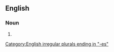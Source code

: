 {{also|diagenèses|diagénèses}}

==English==

===Noun===
{{head|en|noun plural form}}

# {{plural of|diagenesis|lang=en}}

[[Category:English irregular plurals ending in "-es"]]